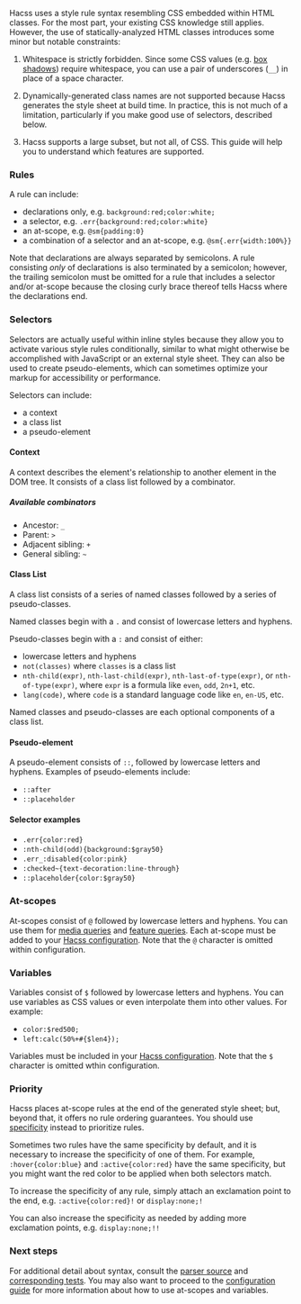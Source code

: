 
<Article
  title="Syntax"
  subtitle="How to use Hacss within your code">

Hacss uses a style rule syntax resembling CSS embedded within HTML classes. For
the most part, your existing CSS knowledge still applies. However, the use of
statically-analyzed HTML classes introduces some minor but notable constraints:

1. Whitespace is strictly forbidden. Since some CSS values (e.g.
   [box shadows](https://developer.mozilla.org/en-US/docs/Web/CSS/box-shadow))
   require whitespace, you can use a pair of underscores (`__`) in place of a
   space character.

2. Dynamically-generated class names are not supported because Hacss generates
   the style sheet at build time. In practice, this is not much of a limitation,
   particularly if you make good use of selectors, described below.

3. Hacss supports a large subset, but not all, of CSS. This guide will help you
   to understand which features are supported.

### Rules

A rule can include:
* declarations only, e.g. `background:red;color:white;`
* a selector, e.g. `.err{background:red;color:white}`
* an at-scope, e.g. `@sm{padding:0}`
* a combination of a selector and an at-scope, e.g. `@sm{.err{width:100%}}`

Note that declarations are always separated by semicolons. A rule consisting
_only_ of declarations is also terminated by a semicolon; however, the trailing
semicolon must be omitted for a rule that includes a selector and/or at-scope
because the closing curly brace thereof tells Hacss where the declarations end.

### Selectors

Selectors are actually useful within inline styles because they allow you to
activate various style rules conditionally, similar to what might otherwise be
accomplished with JavaScript or an external style sheet. They can also be used
to create pseudo-elements, which can sometimes optimize your markup for
accessibility or performance.

Selectors can include:
* a context
* a class list
* a pseudo-element

#### Context

A context describes the element's relationship to another element in the DOM
tree. It consists of a class list followed by a combinator.

##### Available combinators

* Ancestor: `_`
* Parent: `>`
* Adjacent sibling: `+`
* General sibling: `~`

#### Class List

A class list consists of a series of named classes followed by a series of
pseudo-classes.

Named classes begin with a `.` and consist of lowercase letters and hyphens.

Pseudo-classes begin with a `:` and consist of either:
* lowercase letters and hyphens
* `not(classes)` where `classes` is a class list
* `nth-child(expr)`, `nth-last-child(expr)`, `nth-last-of-type(expr)`, or
  `nth-of-type(expr)`, where `expr` is a formula like `even`, `odd`, `2n+1`,
  etc.
* `lang(code)`, where `code` is a standard language code like `en`, `en-US`,
  etc.

Named classes and pseudo-classes are each optional components of a class list.

#### Pseudo-element

A pseudo-element consists of `::`, followed by lowercase letters and hyphens.
Examples of pseudo-elements include:
* `::after`
* `::placeholder`

#### Selector examples

* `.err{color:red}`
* `:nth-child(odd){background:$gray50}`
* `.err_:disabled{color:pink}`
* `:checked~{text-decoration:line-through}`
* `::placeholder{color:$gray50}`

### At-scopes

At-scopes consist of `@` followed by lowercase letters and hyphens. You can use
them for
[media queries](https://developer.mozilla.org/en-US/docs/Web/CSS/@media) and
[feature queries](https://developer.mozilla.org/en-US/docs/Web/CSS/@supports).
Each at-scope must be added to your [Hacss configuration](/docs/configuration).
Note that the `@` character is omitted within configuration.

### Variables

Variables consist of `$` followed by lowercase letters and hyphens. You can use
variables as CSS values or even interpolate them into other values. For example:
* `color:$red500;`
* `left:calc(50%+#{$len4});`

Variables must be included in your [Hacss configuration](/docs/configuration).
Note that the `$` character is omitted wthin configuration.

### Priority

Hacss places at-scope rules at the end of the generated style sheet; but, beyond
that, it offers no rule ordering guarantees. You should use
[specificity](https://www.w3.org/TR/selectors-3/#specificity) instead to
prioritize rules.

Sometimes two rules have the same specificity by default, and it is necessary to
increase the specificity of one of them. For example, `:hover{color:blue}` and
`:active{color:red}` have the same specificity, but you might want the red color
to be applied when both selectors match.

To increase the specificity of any rule, simply attach an exclamation point to
the end, e.g. `:active{color:red}!` or `display:none;!`

You can also increase the specificity as needed by adding more exclamation
points, e.g. `display:none;!!`

### Next steps

For additional detail about syntax, consult the
[parser source](https://github.com/hacss/core/blob/master/src/Parser.purs) and
[corresponding tests](https://github.com/hacss/core/blob/master/test/Parser.purs).
You may also want to proceed to the [configuration guide](/docs/configuration)
for more information about how to use at-scopes and variables.

</Article>
